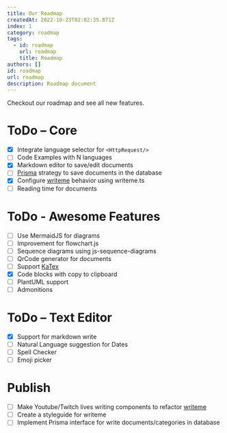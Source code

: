 ```yaml
---
title: Our Roadmap
createdAt: 2022-10-23T02:02:35.871Z
index: 1
category: roadmap
tags:
  - id: roadmap
    url: roadmap
    title: Roadmap
authors: []
id: roadmap
url: roadmap
description: Roadmap document
---
```


Checkout our roadmap and see all new features.

<TableOfContent />

# ToDo – Core

- [x] Integrate language selector for `<HttpRequest/>`
- [ ] Code Examples with N languages
- [x] Markdown editor to save/edit documents
- [ ] [Prisma](https://prisma.io/) strategy to save documents in the database
- [x] Configure [writeme](https://github.com/g4rcez/writeme) behavior using writeme.ts
- [ ] Reading time for documents

# ToDo - Awesome Features

- [ ] Use MermaidJS for diagrams
- [ ] Improvement for flowchart.js
- [ ] Sequence diagrams using js-sequence-diagrams
- [ ] QrCode generator for documents
- [ ] Support [KaTex](https://katex.org/)
- [x] Code blocks with copy to clipboard
- [ ] PlantUML support
- [ ] Admonitions

# ToDo – Text Editor

- [x] Support for markdown write
- [ ] Natural Language suggestion for Dates
- [ ] Spell Checker
- [ ] Emoji picker

# Publish

- [ ] Make Youtube/Twitch lives writing components to refactor [writeme](https://github.com/g4rcez/writeme)
- [ ] Create a styleguide for writeme
- [ ] Implement Prisma interface for write documents/categories in database
